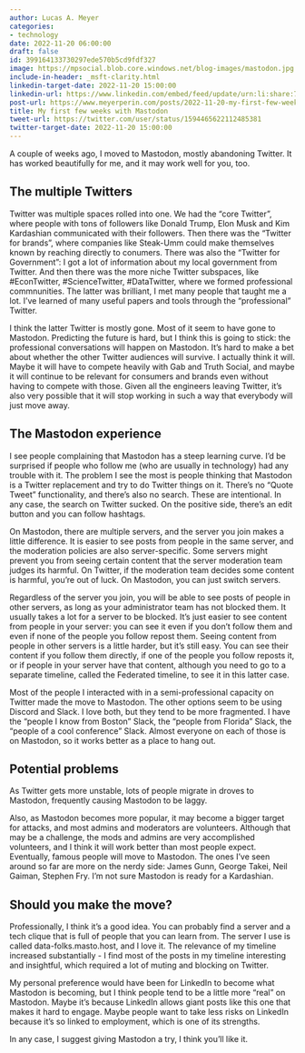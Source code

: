 ```yaml
---
author: Lucas A. Meyer
categories:
- technology
date: 2022-11-20 06:00:00
draft: false
id: 399164133730297ede570b5cd9fdf327
image: https://mpsocial.blob.core.windows.net/blog-images/mastodon.jpg
include-in-header: _msft-clarity.html
linkedin-target-date: 2022-11-20 15:00:00
linkedin-url: https://www.linkedin.com/embed/feed/update/urn:li:share:7000231322061332480
post-url: https://www.meyerperin.com/posts/2022-11-20-my-first-few-weeks-with-mastodon.html
title: My first few weeks with Mastodon
tweet-url: https://twitter.com/user/status/1594465622112485381
twitter-target-date: 2022-11-20 15:00:00
---
```


A couple of weeks ago, I moved to Mastodon, mostly abandoning Twitter. It has worked beautifully for me, and it may work well for you, too.

## The multiple Twitters

Twitter was multiple spaces rolled into one. We had the "core Twitter", where people with tons of followers like Donald Trump, Elon Musk and Kim Kardashian communicated with their followers. Then there was the "Twitter for brands", where companies like Steak-Umm could make themselves known by reaching directly to conumers. There was also the "Twitter for Government": I got a lot of information about my local government from Twitter. And then there was the more niche Twitter subspaces, like #EconTwitter, #ScienceTwitter, #DataTwitter, where we formed professional commnunities. The latter was brilliant, I met many people that taught me a lot. I've learned of many useful papers and tools through the "professional" Twitter. 

I think the latter Twitter is mostly gone. Most of it seem to have gone to Mastodon. Predicting the future is hard, but I think this is going to stick: the professional conversations will happen on Mastodon. It's hard to make a bet about whether the other Twitter audiences will survive. I actually think it will. Maybe it will have to compete heavily with Gab and Truth Social, and maybe it will continue to be relevant for consumers and brands even without having to compete with those. Given all the engineers leaving Twitter, it's also very possible that it will stop working in such a way that everybody will just move away.

## The Mastodon experience

I see people complaining that Mastodon has a steep learning curve. I'd be surprised if people who follow me (who are usually in technology) had any trouble with it. The problem I see the most is people thinking that Mastodon is a Twitter replacement and try to do Twitter things on it. There's no "Quote Tweet" functionality, and there's also no search. These are intentional. In any case, the search on Twitter sucked. On the positive side, there's an edit button and you can follow hashtags. 

On Mastodon, there are multiple servers, and the server you join makes a little difference. It is easier to see posts from people in the same server, and the moderation policies are also server-specific. Some servers might prevent you from seeing certain content that the server moderation team judges its harmful. On Twitter, if the moderation team decides some content is harmful, you're out of luck. On Mastodon, you can just switch servers.

Regardless of the server you join, you will be able to see posts of people in other servers, as long as your administrator team has not blocked them. It usually takes a lot for a server to be blocked. It's just easier to see content from people in your server: you can see it even if you don't follow them and even if none of the people you follow repost them. Seeing content from people in other servers is a little harder, but it's still easy. You can see their content if you follow them directly, if one of the people you follow reposts it, or if people in your server have that content, although you need to go to a separate timeline, called the Federated timeline, to see it in this latter case.

Most of the people I interacted with in a semi-professional capacity on Twitter made the move to Mastodon. The other options seem to be using Discord and Slack. I love both, but they tend to be more fragmented. I have the "people I know from Boston" Slack, the "people from Florida" Slack, the "people of a cool conference" Slack. Almost everyone on each of those is on Mastodon, so it works better as a place to hang out.

## Potential problems

As Twitter gets more unstable, lots of people migrate in droves to Mastodon, frequently causing Mastodon to be laggy. 

Also, as Mastodon becomes more popular, it may become a bigger target for attacks, and most admins and moderators are volunteers. Although that may be a challenge, the mods and admins are very accomplished volunteers, and I think it will work better than most people expect. Eventually, famous people will move to Mastodon. The ones I've seen around so far are more on the nerdy side: James Gunn, George Takei, Neil Gaiman, Stephen Fry. I'm not sure Mastodon is ready for a Kardashian.

## Should you make the move?

Professionally, I think it's a good idea. You can probably find a server and a tech clique that is full of people that you can learn from. The server I use is called data-folks.masto.host, and I love it. The relevance of my timeline increased substantially - I find most of the posts in my timeline interesting and insightful, which required a lot of muting and blocking on Twitter. 

My personal preference would have been for LinkedIn to become what Mastodon is becoming, but I think people tend to be a little more "real" on Mastodon. Maybe it's because LinkedIn allows giant posts like this one that makes it hard to engage. Maybe people want to take less risks on LinkedIn because it's so linked to employment, which is one of its strengths. 

In any case, I suggest giving Mastodon a try, I think you'll like it.






